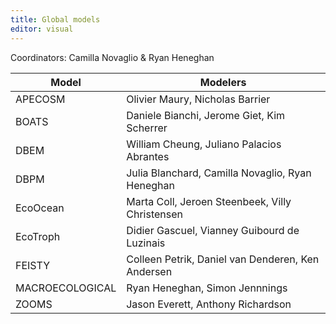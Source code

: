 ```yaml
---
title: Global models
editor: visual
---
```


Coordinators: Camilla Novaglio & Ryan Heneghan

| Model           | Modelers                                          |
|-----------------|---------------------------------------------------|
| APECOSM         | Olivier Maury, Nicholas Barrier                   |
| BOATS           | Daniele Bianchi, Jerome Giet, Kim Scherrer        |
| DBEM            | William Cheung, Juliano Palacios Abrantes         |
| DBPM            | Julia Blanchard, Camilla Novaglio, Ryan Heneghan  |
| EcoOcean        | Marta Coll, Jeroen Steenbeek, Villy Christensen   |
| EcoTroph        | Didier Gascuel, Vianney Guibourd de Luzinais      |
| FEISTY          | Colleen Petrik, Daniel van Denderen, Ken Andersen |
| MACROECOLOGICAL | Ryan Heneghan, Simon Jennnings                    |
| ZOOMS           | Jason Everett, Anthony Richardson                 |
